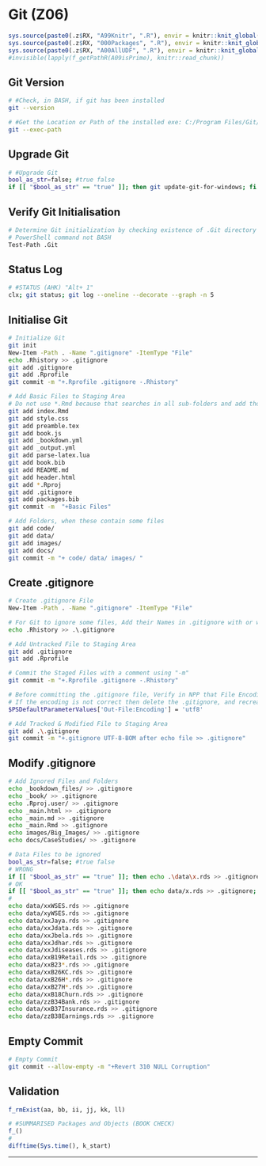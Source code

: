 # Git (Z06) {#z06}

```r
sys.source(paste0(.z$RX, "A99Knitr", ".R"), envir = knitr::knit_global())
sys.source(paste0(.z$RX, "000Packages", ".R"), envir = knitr::knit_global())
sys.source(paste0(.z$RX, "A00AllUDF", ".R"), envir = knitr::knit_global())
#invisible(lapply(f_getPathR(A09isPrime), knitr::read_chunk))
```


## Git Version

```bash
# #Check, in BASH, if git has been installed 
git --version
```

```bash
# #Get the Location or Path of the installed exe: C:/Program Files/Git/mingw64/libexec/git-core
git --exec-path
```

## Upgrade Git

```bash
# #Upgrade Git
bool_as_str=false; #true false
if [[ "$bool_as_str" == "true" ]]; then git update-git-for-windows; fi
```

## Verify Git Initialisation

```bash
# Determine Git initialization by checking existence of .Git directory
# PowerShell command not BASH
Test-Path .Git
```

## Status Log

```bash
# #STATUS (AHK) "Alt+ 1"
clx; git status; git log --oneline --decorate --graph -n 5
```

## Initialise Git

```bash
# Initialize Git 
git init
New-Item -Path . -Name ".gitignore" -ItemType "File"
echo .Rhistory >> .gitignore
git add .gitignore
git add .Rprofile
git commit -m "+.Rprofile .gitignore -.Rhistory"
```

```bash
# Add Basic Files to Staging Area
# Do not use *.Rmd because that searches in all sub-folders and add those too
git add index.Rmd
git add style.css
git add preamble.tex
git add book.js
git add _bookdown.yml
git add _output.yml
git add parse-latex.lua
git add book.bib
git add README.md
git add header.html
git add *.Rproj
git add .gitignore
git add packages.bib
git commit -m  "+Basic Files"
```

```bash
# Add Folders, when these contain some files 
git add code/ 
git add data/
git add images/
git add docs/
git commit -m "+ code/ data/ images/ "
```

## Create .gitignore

```bash
# Create .gitignore File
New-Item -Path . -Name ".gitignore" -ItemType "File"

# For Git to ignore some files, Add their Names in .gitignore with or without ".\"
echo .Rhistory >> .\.gitignore

# Add Untracked File to Staging Area
git add .gitignore
git add .Rprofile

# Commit the Staged Files with a comment using "-m"
git commit -m "+.Rprofile .gitignore -.Rhistory"

# Before committing the .gitignore file, Verify in NPP that File Encoding is "UTF-8-BOM" 
# If the encoding is not correct then delete the .gitignore, and recreate it by:
$PSDefaultParameterValues['Out-File:Encoding'] = 'utf8'

# Add Tracked & Modified File to Staging Area 
git add .\.gitignore
git commit -m "+.gitignore UTF-8-BOM after echo file >> .gitignore"
```

## Modify .gitignore

```bash
# Add Ignored Files and Folders
echo _bookdown_files/ >> .gitignore
echo _book/ >> .gitignore
echo .Rproj.user/ >> .gitignore
echo _main.html >> .gitignore
echo _main.md >> .gitignore
echo _main.Rmd >> .gitignore
echo images/Big_Images/ >> .gitignore
echo docs/CaseStudies/ >> .gitignore
```

```bash
# Data Files to be ignored
bool_as_str=false; #true false
# WRONG
if [[ "$bool_as_str" == "true" ]]; then echo .\data\x.rds >> .gitignore; fi
# OK
if [[ "$bool_as_str" == "true" ]]; then echo data/x.rds >> .gitignore; fi
#
echo data/xxWSES.rds >> .gitignore
echo data/xyWSES.rds >> .gitignore
echo data/xxJaya.rds >> .gitignore
echo data/xxJdata.rds >> .gitignore
echo data/xxJbela.rds >> .gitignore
echo data/xxJdhar.rds >> .gitignore
echo data/xxJdiseases.rds >> .gitignore
echo data/xxB19Retail.rds >> .gitignore
echo data/xxB23*.rds >> .gitignore
echo data/xxB26KC.rds >> .gitignore
echo data/xxB26H*.rds >> .gitignore
echo data/xxB27H*.rds >> .gitignore
echo data/xxB18Churn.rds >> .gitignore
echo data/zzB34Bank.rds >> .gitignore
echo data/xxB37Insurance.rds >> .gitignore
echo data/zzB38Earnings.rds >> .gitignore
```

## Empty Commit

```bash
# Empty Commit
git commit --allow-empty -m "+Revert 310 NULL Corruption"
```


## Validation {.unlisted .unnumbered .tabset .tabset-fade}

```r
f_rmExist(aa, bb, ii, jj, kk, ll)
```

```r
# #SUMMARISED Packages and Objects (BOOK CHECK)
f_()
#
difftime(Sys.time(), k_start)
```

****
